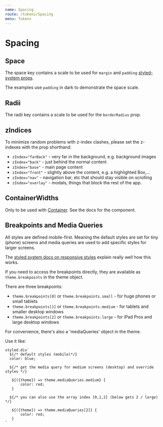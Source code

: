 ```yaml
---
name: Spacing
route: /tokens/Spacing
menu: Tokens
---
```



# Spacing

## Space

The space key contains a scale to be used for `margin` and `padding` [styled-system props](https://styled-system.com/api#space).

The examples use `padding` in dark to demonstrate the space scale.

<SpaceSwatches space={space} />

## Radii

The radii key contains a scale to be used for the `borderRadius` prop.

<RadiusSwatches radii={radii} />

## zIndices

To minimize random problems with z-index clashes, please set the z-indexes with the prop shorthand:

- `zIndex="farBack"` - very far in the background, e.g. background images
- `zIndex="back"` - just behind the normal content
- `zIndex="base"` - main page content
- `zIndex="front"` - slightly above the content, e.g. a highlighted Box,...
- `zIndex="nav"` - navigation bar, etc that should stay visible on scrolling
- `zIndex="overlay"` - modals, things that block the rest of the app.

## ContainerWidths

Only to be used with [Container](/components/Container). See the docs for the component.

## Breakpoints and Media Queries

All styles are defined mobile-first. Meaning the default styles are set for tiny (phone) screens and media queries are used to add specific styles for larger screens.

The [styled system docs on responsive styles](https://styled-system.com/responsive-styles) explain really well how this works.

If you need to access the breakpoints directly, they are available as `theme.breakpoints` in the theme object.

There are three breakpoints:
- `theme.breakpoints[0]` or `theme.breakpoints.small` - for huge phones or small tablets
- `theme.breakpoints[1]` or `theme.breakpoints.medium` - for tablets and smaller desktop windows
- `theme.breakpoints[2]` or `theme.breakpoints.large` - for iPad Pros and large desktop windows

For convenience, there's also a 'mediaQueries' object in the theme.

Use it like:

```
styled.div`
  ${/* default styles (mobile)*/}
  color: blue;

  ${/* get the media query for medium screens (desktop) and override styles */}

   ${({theme}) => theme.mediaQueries.medium} {
       color: red;
   }

  ${/* you can also use the array index [0,1,2] (below gets 2 / large) */}

   ${({theme}) => theme.mediaQueries[2]} {
       color: red;
   }
`
```